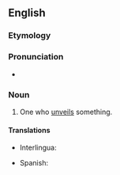 ==English==

===Etymology===
{{suffix|en|unveil|er|id2=agent noun}}

===Pronunciation===
* {{rhymes|en|eɪlə(ɹ)|s=3}}

===Noun===
{{en-noun}}

# One who [[unveil]]s something.

====Translations====
{{trans-top|one who unveils something}}
* Interlingua: {{t|ia|disvelator}}
{{trans-mid}}
* Spanish: {{t|es|desvelador|m}}
{{trans-bottom}}